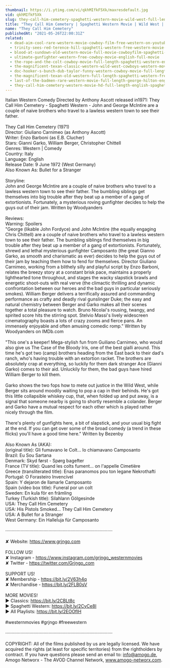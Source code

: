 ```yaml
---
thumbnail: https://i.ytimg.com/vi/qkhMIfkF5Xk/maxresdefault.jpg
vid: qkhMIfkF5Xk
slug: they-call-him-cemetery-spaghetti-western-movie-wild-west-full-length-english
title: "They Call Him Cemetery | Spaghetti Western Movie | Wild West | Full Length | English"
name: "They Call Him Cemetery"
publishedAt: "2021-05-26T22:00:31Z"
related:
  - dead-aim-cool-rare-western-movie-cowboy-film-free-western-on-youtube-english
  - trinity-sees-red-terence-hill-spaghetti-western-free-western-movie-cowboys-full-films
  - blood-at-sundown-old-western-movie-full-movie-cowboyfilm-spaghetti-western-english
  - ultimate-gunfighter-western-free-cowboy-movie-english-full-movie
  - the-rope-and-the-colt-cowboy-movie-full-length-spaghetti-western-english-free-full-westerns
  - the-magnificent-texan-classic-western-wild-west-cowboys-western-movie-english
  - doc-hooker-s-bunch-dub-taylor-funny-western-cowboy-movie-full-length-english
  - the-magnificent-texan-old-western-full-length-spaghetti-western-free-youtube-movie
  - last-of-the-badmen-rare-western-movie-full-length-george-hilton-english-full-movie
  - they-call-him-cemetery-western-movie-hd-full-length-english-spaghetti-western
---
```


Italian Western Comedy Directed by Anthony Ascott released in1971: They Call Him Cemetery - Spaghetti Western - John and George McIntire are a couple of naive brothers who travel to a lawless western town to see their father.<br />
<br />
They Call Him Cemetery (1971)<br />
Director: Giuliano Carnimeo (as Anthony Ascott)<br />
Writer: Enzo Barboni (as E.B. Clucher)<br />
Stars: Gianni Garko, William Berger, Christopher Chittell <br />
Genres: Western | Comedy <br />
Country: Italy<br />
Language: English<br />
Release Date: 9 June 1972 (West Germany) <br />
Also Known As: Bullet for a Stranger <br />
<br />
Storyline:<br />
John and George McIntire are a couple of naive brothers who travel to a lawless western town to see their father. The bumbling siblings get themselves into big trouble after they beat up a member of a gang of extortionists. Fortunately, a mysterious roving gunfighter decides to help the guys out of their jam. Written by Woodyanders<br />
<br />
Reviews:<br />
Warning: Spoilers<br />
"George (likable John Fordyce) and John McIntire (the equally engaging Chris Chittell) are a couple of naive brothers who travel to a lawless western town to see their father. The bumbling siblings find themselves in big trouble after they beat up a member of a gang of extortionists. Fortunately, shrewd and lethal mysterious gunfighter Camposanto (the great Gianno Garko, as smooth and charismatic as ever) decides to help the guys out of their jam by teaching them how to fend for themselves. Director Giuliano Carnimeo, working from a blithely silly and playful script by Enzo Barboni, relates the breezy story at a constant brisk pace, maintains a properly lighthearted tone throughout, and stages the wacky slapstick brawls and energetic shoot-outs with real verve (the climactic thrilling and dynamic confrontation between our heroes and the bad guys in particular seriously smokes). William Berger delivers a terrifically assured and commanding performance as crafty and deadly rival gunslinger Duke; the easy and natural chemistry between Berger and Garko makes all their scenes together a total pleasure to watch. Bruno Nicolai's rousing, twangy, and spirited score hits the stirring spot. Stelvio Massi's lively widescreen cinematography boasts a lots of crazy zooms and fierce pans. An immensely enjoyable and often amusing comedic romp." Written by Woodyanders on IMDb.com<br />
<br />
"This one's a keeper! Mega-stylish fun from Guiliano Carnimeo, who would also give us The Case of the Bloody Iris, one of the best gialli around. This time he's got two (camp) brothers heading from the East back to their dad's ranch, who's having trouble with an extortion racket. The brothers are absolutely crap at everything, so luckily for them dark stranger Ace (Gianni Garko) comes to their aid. Unluckily for them, the bad guys have hired William Berger to kill them.<br />
<br />
Garko shows the two fops how to mete out justice in the Wild West, while Berger sits around moodily waiting to pop a cap in their behinds. He's got this little collapsible whiskey cup, that, when folded up and put away, is a signal that someone nearby is going to shortly resemble a colander. Berger and Garko have a mutual respect for each other which is played rather nicely through the film. <br />
<br />
There's plenty of gunfights here, a bit of slapstick, and your usual big fight at the end. If you can get over some of the broad comedy (a trend in these flicks) you'll have a good time here." Written by Bezenby<br />
<br />
Also Known As (AKA):<br />
(original title): Gli fumavano le Colt... lo chiamavano Camposanto<br />
Brazil: Eu Sou Sartana<br />
Denmark: Skyd først - Spørg bagefter<br />
France (TV title): Quand les colts fument... on l'appelle Cimetière<br />
Greece (transliterated title): Enas paranomos pou ton legane Nekrothafti<br />
Portugal: O Forasteiro Invencível<br />
Spain: Y dejaron de llamarle Camposanto<br />
Spain (video box title): Funeral por un colt<br />
Sweden: En kula för en främling<br />
Turkey (Turkish title): Silahların Gölgesinde<br />
USA: They Call Him Cemetery<br />
USA: His Pistols Smoked... They Call Him Cemetery<br />
USA: A Bullet for a Stranger<br />
West Germany: Ein Halleluja für Camposanto<br />
<br />
····················································································<br />
<br />
✘ Website: https://www.grjngo.com<br />
<br />
FOLLOW US!<br />
✘ Instagram - https://www.instagram.com/grjngo_westernmovies<br />
✘ Twitter - https://twitter.com/Grjngo_com<br />
<br />
SUPPORT US!<br />
✘ Membership - https://bit.ly/2V63h4q<br />
✘ Merchandise - https://bit.ly/2FLB0sV<br />
<br />
MORE MOVIES! <br />
► Classics: https://bit.ly/2CBLt8c <br />
► Spaghetti Western: https://bit.ly/2CyCe8I <br />
► All Playlists: https://bit.ly/2EOOfIH <br />
<br />
#westernmovies #grjngo #freewestern<br />
<br />
····················································································<br />
<br />
COPYRIGHT: All of the films published by us are legally licensed. We have acquired the rights (at least for specific territories) from the rightholders by contract. If you have questions please send an email to: info@amogo.de, Amogo Networx - The AVOD Channel Network, www.amogo-networx.com.
